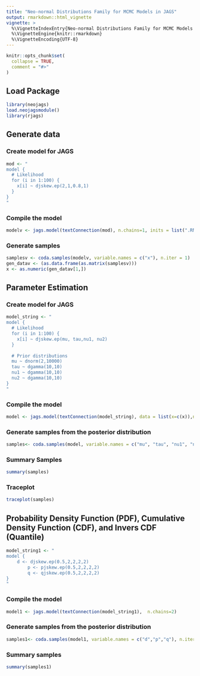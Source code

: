 ```yaml
---
title: "Neo-normal Distributions Family for MCMC Models in JAGS"
output: rmarkdown::html_vignette
vignette: >
  %\VignetteIndexEntry{Neo-normal Distributions Family for MCMC Models in JAGS}
  %\VignetteEngine{knitr::rmarkdown}
  %\VignetteEncoding{UTF-8}
---
```


```r
knitr::opts_chunk$set(
  collapse = TRUE,
  comment = "#>"
)
```

## Load Package
```r
library(neojags)
load.neojagsmodule()
library(rjags)
```

## Generate data

### Create model for JAGS
```r
mod <- "
model {
  # Likelihood
  for (i in 1:100) {
    x[i] ~ djskew.ep(2,1,0.8,1)
  }
}
"
```
### Compile the model
```r
modelv <- jags.model(textConnection(mod), n.chains=1, inits = list(".RNG.name" = "base::Wichmann-Hill",".RNG.seed" = 314159))
```
### Generate samples 
```r
samplesv <- coda.samples(modelv, variable.names = c("x"), n.iter = 1)
gen_datav <- (as.data.frame(as.matrix(samplesv)))
x <- as.numeric(gen_datav[1,])
```


## Parameter Estimation

### Create model for JAGS
```r
model_string <- "
model {
  # Likelihood
  for (i in 1:100) {
    x[i] ~ djskew.ep(mu, tau,nu1, nu2)
  }
  
  # Prior distributions
  mu ~ dnorm(2,10000)
  tau ~ dgamma(10,10)
  nu1 ~ dgamma(10,10)
  nu2 ~ dgamma(10,10)
}
"
```

### Compile the model
```r
model <- jags.model(textConnection(model_string), data = list(x=c(x)),n.chains=2)
```

### Generate samples from the posterior distribution
```r
samples<- coda.samples(model, variable.names = c("mu", "tau", "nu1", "nu2"), n.iter = 2000)
```

### Summary Samples
```r
summary(samples)
```

### Traceplot
```r
traceplot(samples)
```


## Probability Density Function (PDF), Cumulative Density Function (CDF), and Invers CDF (Quantile)
```r
model_string1 <- "
model {
    d <- djskew.ep(0.5,2,2,2,2)
		p <- pjskew.ep(0.5,2,2,2,2)
		q <- qjskew.ep(0.5,2,2,2,2)
}
"
```

### Compile the model
```r
model1 <- jags.model(textConnection(model_string1),  n.chains=2)
```

### Generate samples from the posterior distribution
```r
samples1<- coda.samples(model1, variable.names = c("d","p","q"), n.iter = 2)
```

### Summary samples
```r
summary(samples1)
```





